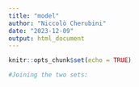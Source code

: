 ```yaml
---
title: "model"
author: "Niccolò Cherubini"
date: "2023-12-09"
output: html_document
---
```


```r
knitr::opts_chunk$set(echo = TRUE)
```

```r

#Joining the two sets:









```

